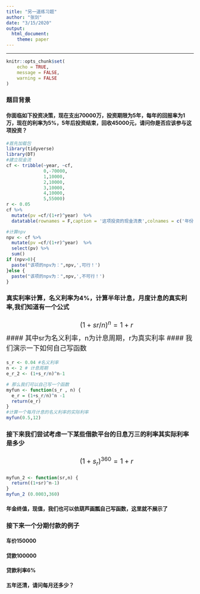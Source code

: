 ```yaml
---
title: "另一道练习题"
author: "张剑"
date: "3/15/2020"
output: 
  html_document: 
    theme: paper
---
```

---
<style>
  p{
    font-size:18px;
    line-height:1.5em;
    text-indent:35px;
  }
  	#header {
	    text-align: center;
	}
</style>
```r
knitr::opts_chunk$set(
	echo = TRUE,
	message = FALSE,
	warning = FALSE
)
```
### 题目背景
#### 你面临如下投资决策，现在支出70000万，投资期限为5年，每年的回报率为1万，现在的利率为5%，5年后投资结束，回收45000元，请问你是否应该参与这项投资？

```r
#首先加载包
library(tidyverse)
library(DT)
#建立现金流
cf <- tribble(~year, ~cf,
              0,-70000,
              1,10000,
              2,10000,
              3,10000,
              4,10000,
              5,55000)
r <- 0.05
cf %>%
  mutate(pv =cf/(1+r)^year)  %>% 
  datatable(rownames = F,caption = '这项投资的现金流表',colnames = c('年份','现金流','现值'))

#计算npv
npv <- cf %>%
  mutate(pv =cf/(1+r)^year)  %>% 
  select(pv) %>%
  sum()
if (npv>0){
  paste("该项的npv为：",npv,',可行！')
}else {
  paste("该项的npv为：",npv,',不可行！')
}
```

### 真实利率计算，名义利率为4%，计算半年计息，月度计息的真实利率,我们知道有一个公式
$$(1+sr/n)^n=1+r$$
#### 其中sr为名义利率，n为计息周期，r为真实利率
#### 我们演示一下如何自己写函数
```r

s_r <- 0.04 #名义利率
n <- 2 # 计息周期
e_r_2 <- (1+s_r/n)^n-1 

# 那么我们可以自己写一个函数
myfun <- function(s_r , n) {
  e_r = (1+s_r/n)^n -1
  return(e_r)
}
#计算一个每月计息的名义利率的实际利率
myfun(0.5,12)
```
### 接下来我们尝试考虑一下某些借款平台的日息万三的利率其实际利率是多少
$$(1+s_r)^{360}=1+r$$
```r
myfun_2 <- function(sr,n) {
  return((1+sr)^n-1)
}
myfun_2 (0.0003,360)
```

#### 年金终值，现值，我们也可以依葫芦画瓢自己写函数，这里就不展示了

### 接下来一个分期付款的例子
#### 车价150000
#### 贷款100000
#### 贷款利率6%
#### 五年还清，请问每月还多少？


